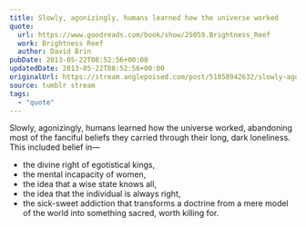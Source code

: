 ```yaml
---
title: Slowly, agonizingly, humans learned how the universe worked
quote:
  url: https://www.goodreads.com/book/show/25059.Brightness_Reef
  work: Brightness Reef
  author: David Brin
pubDate: 2013-05-22T08:52:56+00:00
updatedDate: 2013-05-22T08:52:56+00:00
originalUrl: https://stream.anglepoised.com/post/51058942632/slowly-agonizingly-humans-learned-how-the
source: tumblr stream
tags:
  - "quote"
---
```


Slowly, agonizingly, humans learned how the universe worked, abandoning most of the fanciful beliefs they carried through their long, dark loneliness. This included belief in—

- the divine right of egotistical kings,
- the mental incapacity of women,
- the idea that a wise state knows all,
- the idea that the individual is always right,
- the sick-sweet addiction that transforms a doctrine from a mere model of the world into something sacred, worth killing for.
